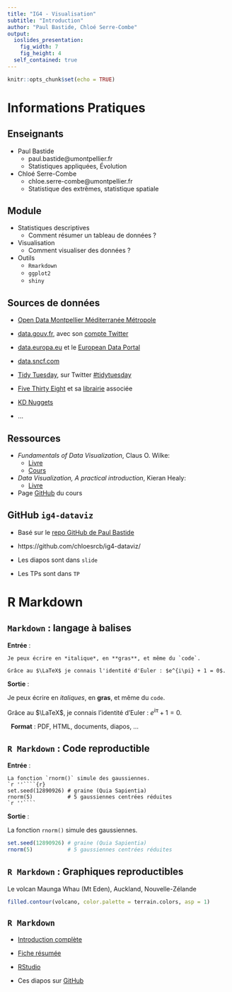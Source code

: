 ```yaml
---
title: "IG4 - Visualisation"
subtitle: "Introduction"
author: "Paul Bastide, Chloé Serre-Combe"
output:
  ioslides_presentation:
    fig_width: 7
    fig_height: 4
  self_contained: true
---
```


```r
knitr::opts_chunk$set(echo = TRUE)
```

<!-- ************************************************************************ -->
# Informations Pratiques
<!-- ************************************************************************ -->

## Enseignants

- Paul Bastide
    - paul.bastide@umontpellier.fr
    - Statistiques appliquées, Évolution

- Chloé Serre-Combe
    - chloe.serre-combe@umontpellier.fr
    - Statistique des extrêmes, statistique spatiale


## Module

* Statistiques descriptives
  * Comment résumer un tableau de données ?

* Visualisation
  * Comment visualiser des données ?

* Outils
  * `Rmarkdown`
  * `ggplot2`
  * `shiny`

## Sources de données

* [Open Data Montpellier Méditerranée Métropole](https://data.montpellier3m.fr/datasets)

* [data.gouv.fr](https://www.data.gouv.fr/fr/),
avec son [compte Twitter](https://twitter.com/datagouvfr)

* [data.europa.eu](https://data.europa.eu/euodp/en/home) et le [European Data Portal](https://www.europeandataportal.eu/en)

* [data.sncf.com](https://data.sncf.com)

* [Tidy Tuesday](https://github.com/rfordatascience/tidytuesday#datasets), sur Twitter [#tidytuesday](https://twitter.com/search?q=%23tidytuesday)

* [Five Thirty Eight](https://data.fivethirtyeight.com/)
et sa [librairie](https://CRAN.R-project.org/package=fivethirtyeight) associée

* [KD Nuggets](https://www.kdnuggets.com/datasets/index.html)

* ...

## Ressources

* *Fundamentals of Data Visualization*, Claus O. Wilke:
  * [Livre](https://clauswilke.com/dataviz/)
  * [Cours](https://wilkelab.org/SDS375/)

* *Data Visualization, A practical introduction*, Kieran Healy:
  * [Livre](https://socviz.co/)

* Page [GitHub](https://github.com/chloesrcb/ig4-dataviz/) du cours

## GitHub `ig4-dataviz`

* Basé sur le [repo GitHub de Paul Bastide](https://github.com/pbastide/do3-dataviz)

* https://github.com/chloesrcb/ig4-dataviz/

* Les diapos sont dans `slide`

* Les TPs sont dans `TP`

<!-- ************************************************************************ -->
# R Markdown
<!-- ************************************************************************ -->

## `Markdown` : langage à balises

**Entrée** :

```
Je peux écrire en *italique*, en **gras**, et même du `code`.

Grâce au $\LaTeX$ je connais l'identité d'Euler : $e^{i\pi} + 1 = 0$.
```

**Sortie** :

Je peux écrire en *italiques*, en **gras**, et même du `code`.

Grâce au $\LaTeX$, je connais l'identité d'Euler : $e^{i\pi} + 1 = 0$.


$~$
**Format** :
PDF, HTML, documents, diapos, ...

## `R Markdown` : Code reproductible

**Entrée** :

````
La fonction `rnorm()` simule des gaussiennes.
`r ''````{r}
set.seed(12890926) # graine (Quia Sapientia)
rnorm(5)           # 5 gaussiennes centrées réduites
`r ''````
````

**Sortie** :

La fonction `rnorm()` simule des gaussiennes.
```r
set.seed(12890926) # graine (Quia Sapientia)
rnorm(5)           # 5 gaussiennes centrées réduites
```


## `R Markdown` : Graphiques reproductibles

Le volcan Maunga Whau (Mt Eden), Auckland, Nouvelle-Zélande

```r
filled.contour(volcano, color.palette = terrain.colors, asp = 1)
```

## `R Markdown`

* [Introduction complète](https://rmarkdown.rstudio.com/lesson-1.html)

* [Fiche résumée](https://raw.githubusercontent.com/rstudio/cheatsheets/master/rmarkdown-2.0.pdf)

* [RStudio](https://rstudio.com/)

* Ces diapos sur [GitHub](https://github.com/chloesrcb/ig4-dataviz/)
